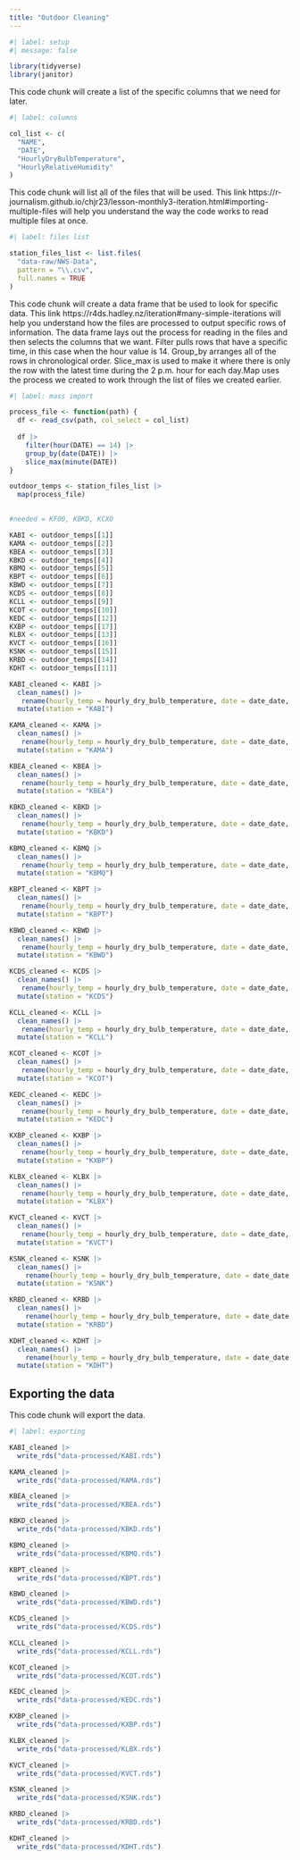 ```yaml
---
title: "Outdoor Cleaning"
---
```


```r
#| label: setup
#| message: false

library(tidyverse)
library(janitor)
```

This code chunk will create a list of the specific columns that we need for later.

```r
#| label: columns

col_list <- c(
  "NAME",
  "DATE",
  "HourlyDryBulbTemperature",
  "HourlyRelativeHumidity"
)
```

This code chunk will list all of the files that will be used. This link https://r-journalism.github.io/chjr23/lesson-monthly3-iteration.html#importing-multiple-files will help you understand the way the code works to read multiple files at once.

```r
#| label: files list

station_files_list <- list.files(
  "data-raw/NWS-Data",
  pattern = "\\.csv",
  full.names = TRUE
)
```

This code chunk will create a data frame that be used to look for specific data. This link https://r4ds.hadley.nz/iteration#many-simple-iterations will help you understand how the files are processed to output specific rows of information. The data frame lays out the process for reading in the files and then selects the columns that we want. Filter pulls rows that have a specific time, in this case when the hour value is 14. Group_by arranges all of the rows in chronological order. Slice_max is used to make it where there is only the row with the latest time during the 2 p.m. hour for each day.Map uses the process we created to work through the list of files we created earlier.

```r
#| label: mass import

process_file <- function(path) {
  df <- read_csv(path, col_select = col_list)
  
  df |>
    filter(hour(DATE) == 14) |>
    group_by(date(DATE)) |>
    slice_max(minute(DATE))
}

outdoor_temps <- station_files_list |>
  map(process_file)
  

#needed = KF00, KBKD, KCXO

KABI <- outdoor_temps[[1]]
KAMA <- outdoor_temps[[2]]
KBEA <- outdoor_temps[[3]]
KBKD <- outdoor_temps[[4]]
KBMQ <- outdoor_temps[[5]]
KBPT <- outdoor_temps[[6]]
KBWD <- outdoor_temps[[7]]
KCDS <- outdoor_temps[[8]]
KCLL <- outdoor_temps[[9]]
KCOT <- outdoor_temps[[10]]
KEDC <- outdoor_temps[[12]]
KXBP <- outdoor_temps[[17]]
KLBX <- outdoor_temps[[13]]
KVCT <- outdoor_temps[[16]]
KSNK <- outdoor_temps[[15]]
KRBD <- outdoor_temps[[14]]
KDHT <- outdoor_temps[[11]]

KABI_cleaned <- KABI |> 
  clean_names() |> 
   rename(hourly_temp = hourly_dry_bulb_temperature, date = date_date, date_time = date, station = name, rh = hourly_relative_humidity) |> 
  mutate(station = "KABI")

KAMA_cleaned <- KAMA |> 
  clean_names() |> 
   rename(hourly_temp = hourly_dry_bulb_temperature, date = date_date, date_time = date, station = name, rh = hourly_relative_humidity) |> 
  mutate(station = "KAMA")

KBEA_cleaned <- KBEA |> 
  clean_names() |> 
   rename(hourly_temp = hourly_dry_bulb_temperature, date = date_date, date_time = date, station = name, rh = hourly_relative_humidity) |> 
  mutate(station = "KBEA")

KBKD_cleaned <- KBKD |> 
  clean_names() |> 
   rename(hourly_temp = hourly_dry_bulb_temperature, date = date_date, date_time = date, station = name, rh = hourly_relative_humidity) |> 
  mutate(station = "KBKD")

KBMQ_cleaned <- KBMQ |> 
  clean_names() |> 
   rename(hourly_temp = hourly_dry_bulb_temperature, date = date_date, date_time = date, station = name, rh = hourly_relative_humidity) |> 
  mutate(station = "KBMQ")

KBPT_cleaned <- KBPT |> 
  clean_names() |> 
   rename(hourly_temp = hourly_dry_bulb_temperature, date = date_date, date_time = date, station = name, rh = hourly_relative_humidity) |> 
  mutate(station = "KBPT")

KBWD_cleaned <- KBWD |> 
  clean_names() |> 
   rename(hourly_temp = hourly_dry_bulb_temperature, date = date_date, date_time = date, station = name, rh = hourly_relative_humidity) |> 
  mutate(station = "KBWD")

KCDS_cleaned <- KCDS |> 
  clean_names() |> 
   rename(hourly_temp = hourly_dry_bulb_temperature, date = date_date, date_time = date, station = name, rh = hourly_relative_humidity) |> 
  mutate(station = "KCDS")

KCLL_cleaned <- KCLL |> 
  clean_names() |> 
   rename(hourly_temp = hourly_dry_bulb_temperature, date = date_date, date_time = date, station = name, rh = hourly_relative_humidity) |> 
  mutate(station = "KCLL")

KCOT_cleaned <- KCOT |> 
  clean_names() |> 
   rename(hourly_temp = hourly_dry_bulb_temperature, date = date_date, date_time = date, station = name, rh = hourly_relative_humidity) |> 
  mutate(station = "KCOT")

KEDC_cleaned <- KEDC |> 
  clean_names() |> 
   rename(hourly_temp = hourly_dry_bulb_temperature, date = date_date, date_time = date, station = name, rh = hourly_relative_humidity) |> 
  mutate(station = "KEDC")

KXBP_cleaned <- KXBP |> 
  clean_names() |> 
   rename(hourly_temp = hourly_dry_bulb_temperature, date = date_date, date_time = date, station = name, rh = hourly_relative_humidity) |> 
  mutate(station = "KXBP")

KLBX_cleaned <- KLBX |> 
  clean_names() |> 
   rename(hourly_temp = hourly_dry_bulb_temperature, date = date_date, date_time = date, station = name, rh = hourly_relative_humidity) |> 
  mutate(station = "KLBX")

KVCT_cleaned <- KVCT |> 
  clean_names() |> 
   rename(hourly_temp = hourly_dry_bulb_temperature, date = date_date, date_time = date, station = name, rh = hourly_relative_humidity) |> 
  mutate(station = "KVCT")

KSNK_cleaned <- KSNK |> 
  clean_names() |> 
    rename(hourly_temp = hourly_dry_bulb_temperature, date = date_date, date_time = date, station = name, rh = hourly_relative_humidity) |> 
  mutate(station = "KSNK")

KRBD_cleaned <- KRBD |> 
  clean_names() |> 
    rename(hourly_temp = hourly_dry_bulb_temperature, date = date_date, date_time = date, station = name, rh = hourly_relative_humidity) |> 
  mutate(station = "KRBD")

KDHT_cleaned <- KDHT |> 
  clean_names() |> 
    rename(hourly_temp = hourly_dry_bulb_temperature, date = date_date, date_time = date, station = name, rh = hourly_relative_humidity) |> 
  mutate(station = "KDHT")
```

## Exporting the data

This code chunk will export the data.

```r
#| label: exporting

KABI_cleaned |> 
  write_rds("data-processed/KABI.rds")

KAMA_cleaned |> 
  write_rds("data-processed/KAMA.rds")

KBEA_cleaned |> 
  write_rds("data-processed/KBEA.rds")

KBKD_cleaned |> 
  write_rds("data-processed/KBKD.rds")

KBMQ_cleaned |> 
  write_rds("data-processed/KBMQ.rds")

KBPT_cleaned |> 
  write_rds("data-processed/KBPT.rds")

KBWD_cleaned |> 
  write_rds("data-processed/KBWD.rds")

KCDS_cleaned |> 
  write_rds("data-processed/KCDS.rds")

KCLL_cleaned |> 
  write_rds("data-processed/KCLL.rds")

KCOT_cleaned |> 
  write_rds("data-processed/KCOT.rds")

KEDC_cleaned |> 
  write_rds("data-processed/KEDC.rds")

KXBP_cleaned |> 
  write_rds("data-processed/KXBP.rds")

KLBX_cleaned |> 
  write_rds("data-processed/KLBX.rds")

KVCT_cleaned |> 
  write_rds("data-processed/KVCT.rds")

KSNK_cleaned |> 
  write_rds("data-processed/KSNK.rds")

KRBD_cleaned |> 
  write_rds("data-processed/KRBD.rds")

KDHT_cleaned |> 
  write_rds("data-processed/KDHT.rds")
```

